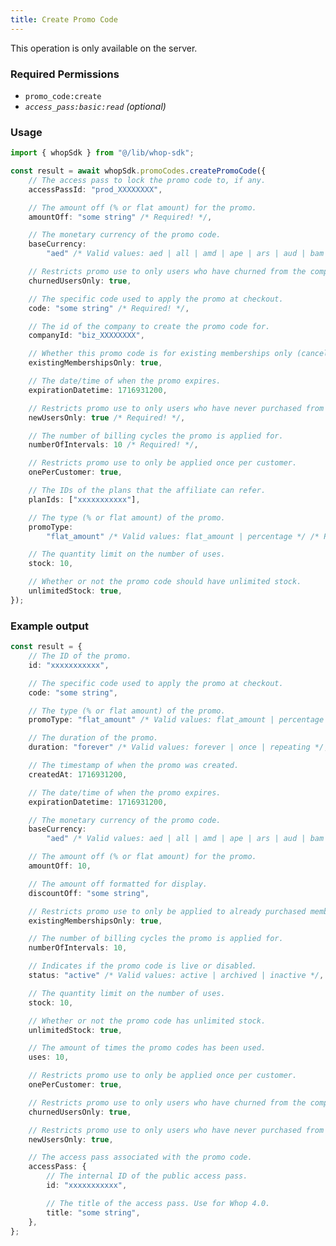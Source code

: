 ```yaml
---
title: Create Promo Code
---
```

<Note>This operation is only available on the server.</Note>

### Required Permissions
 - `promo_code:create`
 - _`access_pass:basic:read` (optional)_

### Usage

```typescript
import { whopSdk } from "@/lib/whop-sdk";

const result = await whopSdk.promoCodes.createPromoCode({
	// The access pass to lock the promo code to, if any.
	accessPassId: "prod_XXXXXXXX",

	// The amount off (% or flat amount) for the promo.
	amountOff: "some string" /* Required! */,

	// The monetary currency of the promo code.
	baseCurrency:
		"aed" /* Valid values: aed | all | amd | ape | ars | aud | bam | bgn | bhd | bob | brl | bsd | btc | cad | chf | clp | cop | crc | czk | dkk | dop | dzd | egp | etb | eth | eur | gbp | ghs | gmd | gtq | gyd | hkd | huf | idr | ils | inr | jmd | jod | jpy | kes | khr | krw | kwd | lkr | mad | mdl | mga | mkd | mnt | mop | mur | mxn | myr | nad | ngn | nok | nzd | omr | pen | php | pkr | pln | pyg | qar | ron | rsd | rub | rwf | sar | sek | sgd | thb | tnd | try | ttd | twd | tzs | usd | uyu | uzs | vnd | xcd | xof | zar */ /* Required! */,

	// Restricts promo use to only users who have churned from the company before.
	churnedUsersOnly: true,

	// The specific code used to apply the promo at checkout.
	code: "some string" /* Required! */,

	// The id of the company to create the promo code for.
	companyId: "biz_XXXXXXXX",

	// Whether this promo code is for existing memberships only (cancelations)
	existingMembershipsOnly: true,

	// The date/time of when the promo expires.
	expirationDatetime: 1716931200,

	// Restricts promo use to only users who have never purchased from the company before.
	newUsersOnly: true /* Required! */,

	// The number of billing cycles the promo is applied for.
	numberOfIntervals: 10 /* Required! */,

	// Restricts promo use to only be applied once per customer.
	onePerCustomer: true,

	// The IDs of the plans that the affiliate can refer.
	planIds: ["xxxxxxxxxxx"],

	// The type (% or flat amount) of the promo.
	promoType:
		"flat_amount" /* Valid values: flat_amount | percentage */ /* Required! */,

	// The quantity limit on the number of uses.
	stock: 10,

	// Whether or not the promo code should have unlimited stock.
	unlimitedStock: true,
});

```

### Example output

```typescript
const result = {
	// The ID of the promo.
	id: "xxxxxxxxxxx",

	// The specific code used to apply the promo at checkout.
	code: "some string",

	// The type (% or flat amount) of the promo.
	promoType: "flat_amount" /* Valid values: flat_amount | percentage */,

	// The duration of the promo.
	duration: "forever" /* Valid values: forever | once | repeating */,

	// The timestamp of when the promo was created.
	createdAt: 1716931200,

	// The date/time of when the promo expires.
	expirationDatetime: 1716931200,

	// The monetary currency of the promo code.
	baseCurrency:
		"aed" /* Valid values: aed | all | amd | ape | ars | aud | bam | bgn | bhd | bob | brl | bsd | btc | cad | chf | clp | cop | crc | czk | dkk | dop | dzd | egp | etb | eth | eur | gbp | ghs | gmd | gtq | gyd | hkd | huf | idr | ils | inr | jmd | jod | jpy | kes | khr | krw | kwd | lkr | mad | mdl | mga | mkd | mnt | mop | mur | mxn | myr | nad | ngn | nok | nzd | omr | pen | php | pkr | pln | pyg | qar | ron | rsd | rub | rwf | sar | sek | sgd | thb | tnd | try | ttd | twd | tzs | usd | uyu | uzs | vnd | xcd | xof | zar */,

	// The amount off (% or flat amount) for the promo.
	amountOff: 10,

	// The amount off formatted for display.
	discountOff: "some string",

	// Restricts promo use to only be applied to already purchased memberships.
	existingMembershipsOnly: true,

	// The number of billing cycles the promo is applied for.
	numberOfIntervals: 10,

	// Indicates if the promo code is live or disabled.
	status: "active" /* Valid values: active | archived | inactive */,

	// The quantity limit on the number of uses.
	stock: 10,

	// Whether or not the promo code has unlimited stock.
	unlimitedStock: true,

	// The amount of times the promo codes has been used.
	uses: 10,

	// Restricts promo use to only be applied once per customer.
	onePerCustomer: true,

	// Restricts promo use to only users who have churned from the company before.
	churnedUsersOnly: true,

	// Restricts promo use to only users who have never purchased from the company before.
	newUsersOnly: true,

	// The access pass associated with the promo code.
	accessPass: {
		// The internal ID of the public access pass.
		id: "xxxxxxxxxxx",

		// The title of the access pass. Use for Whop 4.0.
		title: "some string",
	},
};

```
